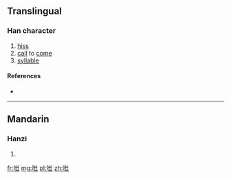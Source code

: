{{also|噝}}
==Translingual==

===Han character===
{{Han char|rn=30|rad=口|as=05|sn=8|four=|canj=RVVM|ids=⿰口⿱⿰幺幺一}}

# [[hiss]]
# [[call]] to [[come]]
# [[syllable]]

====References====
* {{Han ref|kx=0185.211|hdz=10611.010|uh=549D|ud=21661}}

----

==Mandarin==

===Hanzi===
{{cmn-hanzi|tra=噝|pin=[[sī]] ([[si1]])|wg=ssu<sup>1</sup>}}

# {{defn|lang=cmn|sort=口05}}

[[fr:咝]]
[[mg:咝]]
[[pl:咝]]
[[zh:咝]]